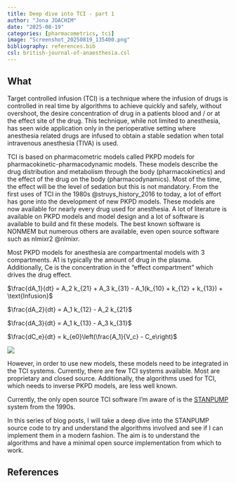 ```yaml
---
title: Deep dive into TCI - part 1
author: "Jona JOACHIM"
date: "2025-08-19"
categories: [pharmacometrics, tci]
image: "Screenshot_20250819_135400.png"
bibliography: references.bib
csl: british-journal-of-anaesthesia.csl
---
```


## What
Target controlled infusion (TCI) is a technique where the infusion of drugs is controlled in real time by algorithms to achieve quickly and safely, without overshoot, the desire concentration of drug in a patients blood and / or at the effect site of the drug. This technique, while not limited to anesthesia, has seen wide application only in the perioperative setting where anesthesia related drugs are infused to obtain a stable sedation when total intravenous anesthesia (TIVA) is used.

TCI is based on pharmacometric models called PKPD models for pharmacokinetic-pharmacodynamic models. These models describe the drug distribution and metabolism through the body (pharmacokinetics) and the effect of the drug on the body (pharmacodynamics). Most of the time, the effect will be the level of sedation but this is not mandatory. From the first uses of TCI in the 1980s @struys_history_2016 to today, a lot of effort has gone into the development of new PKPD models. These models are now available for nearly every drug used for anesthesia. A lot of literature is available on PKPD models and model design and a lot of software is available to build and fit these models. The best known software is NONMEM but numerous others are available, even open source software such as nlmixr2 @nlmixr.

Most PKPD models for anesthesia are compartmental models with 3 compartments. A1 is typically the amount of drug in the plasma.
Additionally, Ce is the concentration in the "effect compartment" which drives the drug effect.

$\frac{dA_1}{dt} = A_2 k_{21} + A_3 k_{31} - A_1(k_{10} + k_{12} + k_{13}) + \text{Infusion}$

$\frac{dA_2}{dt} = A_1 k_{12} - A_2 k_{21}$

$\frac{dA_3}{dt} = A_1 k_{13} - A_3 k_{31}$

$\frac{dC_e}{dt} = k_{e0}\left(\frac{A_1}{V_c} - C_e\right)$

![](Screenshot_20250819_135400.png)

However, in order to use new models, these models need to be integrated in the TCI systems. Currently, there are few TCI systems available. Most are proprietary and closed source. Additionally, the algorithms used for TCI, which needs to inverse PKPD models, are less well known.

Currently, the only open source TCI software I'm aware of is the [STANPUMP](https://opentci.org/code/stanpump) system from the 1990s.

In this series of blog posts, I will take a deep dive into the STANPUMP source code to try and understand the algorithms involved and see if I can implement them in a modern fashion. The aim is to understand the algorithms and have a minimal open source implementation from which to work.


## References
::: {#refs}
:::